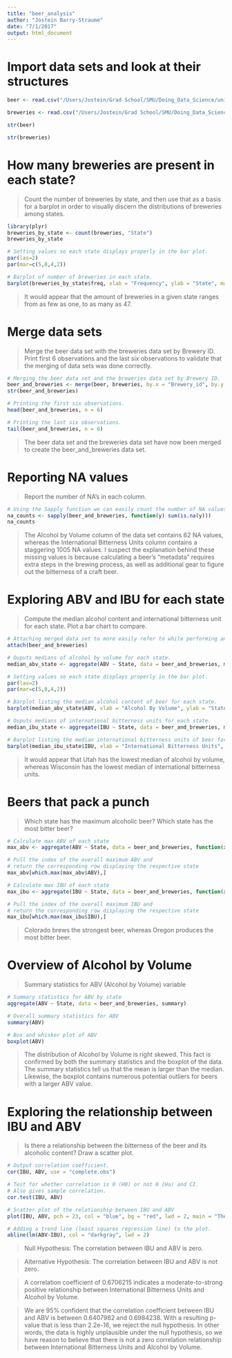 ```yaml
---
title: "beer_analysis"
author: "Jostein Barry-Straume"
date: "7/1/2017"
output: html_document
---
```


# Import data sets and look at their structures
```r
beer <- read.csv("/Users/Jostein/Grad School/SMU/Doing_Data_Science/unit_8/msds6306_casestudy01/data/Beers.csv", header=TRUE, stringsAsFactors = TRUE)

breweries <- read.csv("/Users/Jostein/Grad School/SMU/Doing_Data_Science/unit_8/msds6306_casestudy01/data/Breweries.csv", header=TRUE, stringsAsFactors = TRUE)

str(beer)

str(breweries)
```


# How many breweries are present in each state?
> Count the number of breweries by state, and then use that as a basis for a barplot in order to visually discern the distributions of breweries among states.

```r
library(plyr)
breweries_by_state <- count(breweries, "State")
breweries_by_state

# Setting values so each state displays properly in the bar plot.
par(las=2)
par(mar=c(5,8,4,2))

# Barplot of number of breweries in each state.
barplot(breweries_by_state$freq, xlab = "Frequency", ylab = "State", main = "Number of Breweries by State", horiz = TRUE, names.arg = breweries_by_state$State, cex.names = 0.3, col = "blue", xlim = c(0, 50))
```

> It would appear that the amount of breweries in a given state ranges from as few as one, to as many as 47.

# Merge data sets
> Merge the beer data set with the breweries data set by Brewery ID.
> Print first 6 observations and the last six observations to validate that the merging of data sets was done correctly.

```r
# Merging the beer data set and the breweries data set by Brewery ID.
beer_and_breweries <- merge(beer, breweries, by.x = "Brewery_id", by.y = "Brew_ID", all = TRUE, sort = TRUE)
str(beer_and_breweries)

# Printing the first six observations.
head(beer_and_breweries, n = 6)

# Printing the last six observations.
tail(beer_and_breweries, n = 6)
```

> The beer data set and the breweries data set have now been merged to create the beer_and_breweries data set.

# Reporting NA values
> Report the number of NA’s in each column.

```r
# Using the Sapply function we can easily count the number of NA values per column in the data set.
na_counts <- sapply(beer_and_breweries, function(y) sum(is.na(y)))
na_counts
```

> The Alcohol by Volume column of the data set contains 62 NA values, whereas the International Bitterness Units column contains a staggering 1005 NA values. I suspect the explanation behind these missing values is because calculating a beer's "metadata" requires extra steps in the brewing process, as well as additional gear to figure out the bitterness of a craft beer.

# Exploring ABV and IBU for each state
> Compute the median alcohol content and international bitterness unit for each state. Plot a bar chart to compare.

```r
# Attaching merged data set to more easily refer to while performing analysis.
attach(beer_and_breweries)

# Ouputs medians of alcohol by volume for each state.
median_abv_state <- aggregate(ABV ~ State, data = beer_and_breweries, median)

# Setting values so each state displays properly in the bar plot.
par(las=2)
par(mar=c(5,8,4,2))

# Barplot listing the median alcohol content of beer for each state.
barplot(median_abv_state$ABV, xlab = "Alcohol By Volume", ylab = "State", main = "Median ABV by State", horiz = TRUE, names.arg = median_abv_state$State, cex.names = 0.3, col = "blue", xlim = c(0, 0.07))

# Ouputs medians of international bitterness units for each state.
median_ibu_state <- aggregate(IBU ~ State, data = beer_and_breweries, median)

# Barplot listing the median international bitterness units of beer for each state.
barplot(median_ibu_state$IBU, xlab = "International Bitterness Units", ylab = "State", main = "Median IBU by State", horiz = TRUE, names.arg = median_ibu_state$State, cex.names = 0.3, col = "green")
```

> It would appear that Utah has the lowest median of alcohol by volume, whereas Wisconsin has the lowest median of international bitterness units.

# Beers that pack a punch
> Which state has the maximum alcoholic beer? Which state has the most bitter beer?

```r
# Calculate max ABV of each state
max_abv <- aggregate(ABV ~ State, data = beer_and_breweries, function(x) max(x))

# Pull the index of the overall maximum ABV and
# return the corresponding row displaying the respective state
max_abv[which.max(max_abv$ABV),]

# Calculate max IBU of each state
max_ibu <- aggregate(IBU ~ State, data = beer_and_breweries, function(x) max(x))

# Pull the index of the overall maximum IBU and
# return the corresponding row displaying the respective state
max_ibu[which.max(max_ibu$IBU),]
```

> Colorado brews the strongest beer, whereas Oregon produces the most bitter beer.

# Overview of Alcohol by Volume
> Summary statistics for ABV (Alcohol by Volume) variable

```r
# Summary statistics for ABV by state
aggregate(ABV ~ State, data = beer_and_breweries, summary)

# Overall summary statistics for ABV
summary(ABV)

# Box and whisker plot of ABV
boxplot(ABV)
```

> The distribution of Alcohol by Volume is right skewed. This fact is confirmed by both the summary statistics and the boxplot of the data. The summary statistics tell us that the mean is larger than the median. Likewise, the boxplot contains numerous potential outliers for beers with a larger ABV value.

# Exploring the relationship between IBU and ABV 
> Is there a relationship between the bitterness of the beer and its alcoholic content? Draw a scatter plot.

```r
# Output correlation coefficient.
cor(IBU, ABV, use = "complete.obs")

# Test for whether correlation is 0 (H0) or not 0 (Ha) and CI.
# Also gives sample correlation.
cor.test(IBU, ABV)

# Scatter plot of the relationship between IBU and ABV
plot(IBU, ABV, pch = 23, col = "blue", bg = "red", lwd = 2, main = "The relationship between IBU and ABV")

# Adding a trend line (least squares regression line) to the plot.
abline(lm(ABV~IBU), col = "darkgray", lwd = 2)
```

> Null Hypothesis: The correlation between IBU and ABV is zero.

> Alternative Hypothesis: The correlation between IBU and ABV is not zero.

> A correlation coefficient of 0.6706215 indicates a moderate-to-strong positive relationship between International Bitterness Units and Alcohol by Volume.

> We are 95% confident that the correlation coefficient between IBU and ABV is between 0.6407982 and 0.6984238. With a resulting p-value that is less than 2.2e-16, we reject the null hypothesis. In other words, the data is highly unplausible under the null hypothesis, so we have reason to believe that there is not a zero correlation relationship between International Bitterness Units and Alcohol by Volume.